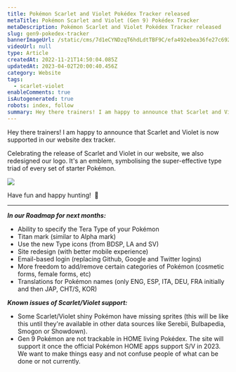 ```yaml
---
title: Pokémon Scarlet and Violet Pokédex Tracker released
metaTitle: Pokémon Scarlet and Violet (Gen 9) Pokédex Tracker
metaDescription: Pokémon Scarlet and Violet Pokédex Tracker released
slug: gen9-pokedex-tracker
bannerImageUrl: /static/cms/7d1eCYNDzqT6hdLdtTBF9C/efa492ebea36fe27c692b39b3eed30fa/world-map-2x.jpeg
videoUrl: null
type: Article
createdAt: 2022-11-21T14:50:04.085Z
updatedAt: 2023-04-02T20:00:40.456Z
category: Website
tags:
  - scarlet-violet
enableComments: true
isAutogenerated: true
robots: index, follow
summary: Hey there trainers! I am happy to announce that Scarlet and Violet is now supported in our website dex tracker.
---
```


Hey there trainers! I am happy to announce that Scarlet and Violet is now supported in our website dex tracker.

Celebrating the release of Scarlet and Violet in our website, we also redesigned our logo. It's an emblem, symbolising
the super-effective type triad of every set of starter Pokémon.

![](/static/cms/5BYDedDN9Sb3qOxdDxZeRn/c7fef5025a5d0576489f7364e8482b07/logo-bg.png)

Have fun and happy hunting!  🎉

---

**_In our Roadmap for next months:_**

- Ability to specify the Tera Type of your Pokémon
- Titan mark (similar to Alpha mark)
- Use the new Type icons (from BDSP, LA and SV)
- Site redesign (with better mobile experience)
- Email-based login (replacing Github, Google and Twitter logins)
- More freedom to add/remove certain categories of Pokémon (cosmetic forms, female forms, etc)
- Translations for Pokémon names (only ENG, ESP, ITA, DEU, FRA initially and then JAP, CHT/S, KOR)

**_Known issues of Scarlet/Violet support:_**

- Some Scarlet/Violet shiny Pokémon have missing sprites (this will be like this until they're available in other data
  sources like Serebii, Bulbapedia, Smogon or Showdown).
- Gen 9 Pokémon are not trackable in HOME living Pokédex. The site will support it once the official Pokémon HOME apps
  support S/V in 2023. We want to make things easy and not confuse people of what can be done or not currently.
